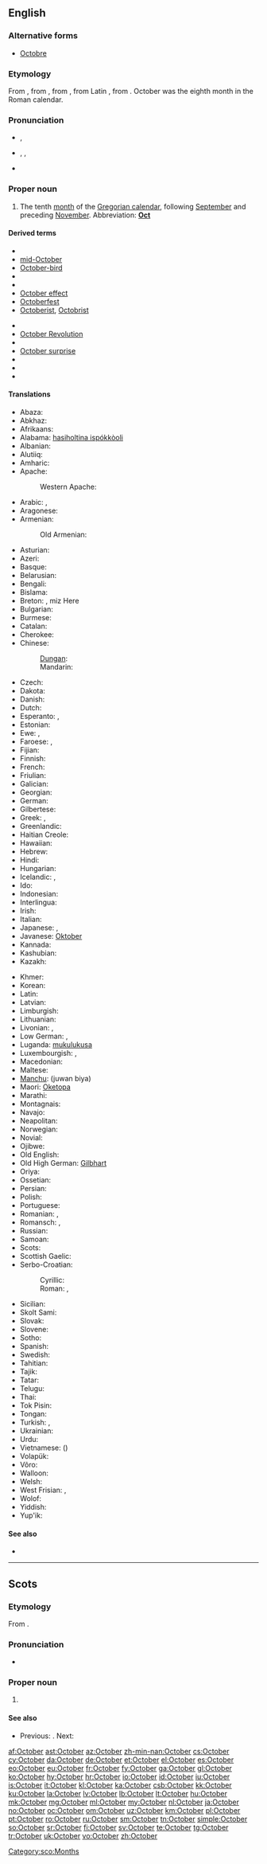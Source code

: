 {{also|october}}
==English==

===Alternative forms===
* [[Octobre]] {{qualifier|obsolete}}

===Etymology===
From {{etyl|enm}}, from {{etyl|ang}}, from {{etyl|la}} {{term|october|octōber|eighth month|lang=la}}, from Latin {{term|octo|octō|eight|lang=la}}, from {{proto|Indo-European|oḱtṓw|twice four}}. October was the eighth month in the Roman calendar.

===Pronunciation===
* {{a|UK}} {{IPA|/ɒkˈtəʊbə/}}, {{X-SAMPA|/Qk"t@Ub@/}}
* {{a|US}} {{enPR|äk-tōʹbər}}, {{IPA|/ɑkˈtoʊbəɹ/}}, {{X-SAMPA|/Ak"toUb@r/}}
* {{audio|en-us-October.ogg|Audio (US)}}

===Proper noun===
{{en-proper noun|Octobers}}

# The tenth [[month]] of the [[Gregorian calendar]], following [[September]] and preceding [[November]]. Abbreviation: '''[[Oct]]'''

====Derived terms====
{{top2}}
* {{w|October Revolution|Great October Socialist Revolution}}
* [[mid-October]]
* [[October-bird]]
* {{w|October Crisis}}
* {{w|October Diploma}}
* [[October effect]]
* [[Octoberfest]]
* [[Octoberist]], [[Octobrist]]
{{mid2}}
* {{w|October Manifesto}}
* [[October Revolution]]
* {{w|October Revolution Island}}
* [[October surprise]]
* {{w|October War}}
* {{w|October Revolution|Red October}}
* {{w|Third Saturday in October}}
{{bottom}}

====Translations====
{{trans-top|tenth month of the Gregorian calendar}}
* Abaza: {{tø|abq|октябрь}}
* Abkhaz: {{t|ab|жьҭаара|tr=ẓ̌ṭaara}}
* Afrikaans: {{t+|af|Oktober|xs=Afrikaans}}
* Alabama: [[hasiholtina ispókkòoli]]
* Albanian: {{t|sq|tetor|xs=Albanian}}
* Alutiiq: {{tø|ems|Kakegllum Iralua}}
* Amharic: {{t|am|ኦክተውበር|tr=oktäwbär|sc=Ethi|xs=Amharic}}
* Apache:
*: Western Apache: {{tø|apw|Gha̜a̜zhįʼ}}
* Arabic: {{t|ar|اكتوبر|alt=أكْتُوبَر|tr=aktóbar|m}}, {{t|ar|تشرين الاول|alt=تِشرينُ الأوّلُ|tr=tišrīnu l-’áwwal|m}}
* Aragonese: {{t|an|otubre|m}}
* Armenian: {{t+|hy|հոկտեմբեր|tr=hoktember}}
*: Old Armenian: {{tø|xcl|հոկտեմբեր|tr=hoktember|sc=Armn}}
* Asturian: {{t|ast|ochobre|m}}
* Azeri: {{t|az|oktyabr|xs=Azeri}}
* Basque: {{t+|eu|urri|xs=Basque}}
* Belarusian: {{t-|be|кастрычнік|tr=kastrýčnik|xs=Belarusian}}
* Bengali: {{t+|bn|অক্টোবর|sc=Beng|xs=Bengali}}
* Bislama: {{t|bi|oktoba}}
* Breton: {{t+|br|Here|xs=Breton}}, miz Here
* Bulgarian: {{t+|bg|октомври|m|tr=októmvri}}
* Burmese: {{t|my|အောက်တိုဘာ|sc=Mymr|tr=auktoba}}
* Catalan: {{t+|ca|octubre|m}}
* Cherokee: {{t|chr|ᏚᏂᏅᏗ|tr=Duninvdi|sc=Cher}}
* Chinese:
*: [[Dungan]]: {{tø|dng|шийүә|sc=Cyrl}}
*: Mandarin: {{t|cmn|十月|tr=shíyuè}}
* Czech: {{t+|cs|říjen|m}}
* Dakota: {{tø|dak|Wi iwikcemna}}
* Danish: {{t+|da|oktober}}
* Dutch: {{t+|nl|oktober}}
* Esperanto: {{t+|eo|oktobro|xs=Esperanto}}, {{t-|eo|Oktobro|xs=Esperanto}}
* Estonian: {{t+|et|oktoober}}
* Ewe: {{t|ee|Kele}}, {{t|ee|Ɔktober}}
* Faroese: {{t|fo|oktober|m}}, {{t|fo|oktobur|m}}
* Fijian: {{t|fj|okotova}}
* Finnish: {{t+|fi|lokakuu}}
* French: {{t+|fr|octobre|m}}
* Friulian: {{t|fur|otubar|m}}
* Galician: {{t|gl|outubro|m}}
* Georgian: {{t-|ka|ოქტომბერი|tr=oxtomberi|sc=Geor|xs=Georgian}}
* German: {{t+|de|Oktober|m}}
* Gilbertese: {{tø|gil|Okitobwa|sc=Cyrl}}
* Greek: {{t+|el|Οκτώβριος|m|tr=Októvrios}}, {{t+|el|Οκτώβρης|m|tr=Októvris}}
* Greenlandic: {{t+|kl|Oktobari|xs=Greenlandic}}
* Haitian Creole: {{tø|ht|oktòb}}
* Hawaiian: {{tø|haw|ʻOkakopa}}
* Hebrew: {{t|he|אוקטובר|alt=אוֹקְטוֹבֶּר|tr=október}}
* Hindi: {{t-|hi|अक्तूबर|m|tr=aktūbar|xs=Hindi}}
* Hungarian: {{t+|hu|október}}
* Icelandic: {{t+|is|október|m}}, {{t-|is|októbermánuður|m}}
* Ido: {{t+|io|oktobro|xs=Ido}}
* Indonesian: {{t-|id|oktober|xs=Indonesian}}
* Interlingua: {{t|ia|octobre}}
* Irish: {{t+|ga|Deireadh Fómhair|m|xs=Irish}}
* Italian: {{t+|it|ottobre|m}}
* Japanese: {{t+|ja|十月|tr=じゅうがつ, jūgatsu}}, {{t+|ja|神無月|tr=かんなづき, kannazuki, かみなづき, kaminazuki, かむなづき, kamunazuki}}
* Javanese: [[Oktober]]
* Kannada: {{t|kn|ಅಕ್ಟೋಬರ್|tr=akṭōbara}}
* Kashubian: {{t|csb|rujan|m}}
* Kazakh: {{t|kk|қазан|tr=qazan|sc=Cyrl}}
{{trans-mid}}
* Khmer: {{t|km|តុលា|tr=dtolā}}
* Korean: {{t+|ko|시월|tr=siweol|sc=Kore}}
* Latin: {{t+|la|october}}
* Latvian: {{t+|lv|oktobris|m|xs=Latvian}}
* Limburgish: {{t|li|Oktober|m}}
* Lithuanian: {{t+|lt|spalis|m|xs=Lithuanian}}
* Livonian: {{t|liv|oktōbõr}}, {{t|liv|vīmkū}}
* Low German: {{t|nds|Oktober|m}}, {{t|nds|Oktobermaand|m}}
* Luganda: [[mukulukusa]]
* Luxembourgish: {{t|lb|Oktober|m}}, {{t|lb|Wäimount|m}}
* Macedonian: {{t+|mk|октомври|m|tr=októmvri}}
* Maltese: {{t-|mt|Ottubru|xs=Maltese}}
* [[Manchu]]: (juwan biya)
* Maori: [[Oketopa]]
* Marathi: {{t|mr|ऑक्टोबर|tr=okṭobar}}
* Montagnais: {{tø|moe|uashtessiu-pishimᵘ}}
* Navajo: {{tø|nv|Ghąąjįʼ}}
* Neapolitan: {{t|nap|ottómbre|m}}
* Norwegian: {{t+|no|oktober}}
* Novial: {{t|nov|oktobre}}
* Ojibwe: {{t|oj|binaakwe-giizis}}
* Old English: {{t+|ang|winterfylleþ|xs=Old English}}
* Old High German: [[Gilbhart]] {{m}}
* Oriya: {{t|or|ଅକ୍ଟୋବର|sc=Orya}}
* Ossetian: {{tø|os|октябрь|tr=oktjábr’|sc=Cyrl|xs=Ossetian}}
* Persian: {{t-|fa|اکتبر|tr=oktobr|xs=Persian}}
* Polish: {{t+|pl|październik|m}}
* Portuguese: {{t+|pt|outubro|m}}
* Romanian: {{t+|ro|octombrie}}, {{qualifier|pop}} {{t+|ro|brumărel}}
* Romansch: {{t|rm|october|m}}, {{t|rm|otgover|m}}
* Russian: {{t+|ru|октябрь|m|tr=oktjábr’}}
* Samoan: {{t|sm|oketopa}}
* Scots: {{tø|sco|October|xs=Scots}}
* Scottish Gaelic: {{t-|gd|Dàmhair|f|alt=an Dàmhair|xs=Scottish Gaelic}}
* Serbo-Croatian:
*: Cyrillic: {{t|sh|октобар|m|sc=Cyrl}}
*: Roman: {{t|sh|oktobar|m}}, {{t|sh|listopad|m}} {{qualifier|Croatia}}
* Sicilian: {{t|scn|uttuviru|m}}
* Skolt Sami: {{tø|sms|kålggmään}}
* Slovak: {{t+|sk|október|m}}
* Slovene: {{t-|sl|október|m}}
* Sotho: {{t|st|Mphalane|xs=Sotho}}
* Spanish: {{t+|es|octubre|m}}
* Swedish: {{t+|sv|oktober}}
* Tahitian: {{tø|ty|’ātopa}}
* Tajik: {{t-|tg|октябр|tr=oktjabr|sc=Cyrl|xs=Tajik}}
* Tatar: {{t-|tt|öktäber|xs=Tatar}}
* Telugu: {{t|te|అక్టోబరు|tr=akTObaru}}
* Thai: {{t|th|ตุลาคม|tr=tòò laa khohm}}
* Tok Pisin: {{t|tpi|oktoba}}
* Tongan: {{t|to|'okatopa}}
* Turkish: {{t+|tr|ekim}}, {{t|tr|Teşrini Evvel}} {{qualifier|obsolete}}
* Ukrainian: {{t+|uk|жовтень|m|tr=žovten’|xs=Ukrainian}}
* Urdu: {{t-|ur|اکتوبر|m|tr=aktobar|xs=Urdu}}
* Vietnamese: {{t|vi|tháng mười}} ({{t|vi|十月}})
* Volapük: {{t|vo|tobul}}
* Võro: {{t|vro|rehekuu}}
* Walloon: {{t|wa|octóbe|m}}
* Welsh: {{t+|cy|Hydref|xs=Welsh}}
* West Frisian: {{t|fy|oktober}}, {{t|fy|wynmoanne}}
* Wolof: {{t|wo|Oktoobar}}
* Yiddish: {{t-|yi|אָקטאָבער|m|tr=oktober |sc=Hebr|xs=Yiddish}}
* Yup'ik: {{tø|esu|Nulirun}}
{{trans-bottom}}

====See also====
* {{list|en|Gregorian calendar months}}

----

==Scots==

===Etymology===
From {{etyl|la|sco}} {{term|october|octōber|of the eighth month|lang=la}}.

===Pronunciation===
* {{IPA|[okˈtobər]|lang=sco}}

===Proper noun===
{{sco-proper noun}}

# {{l|en|October}}

====See also====
* {{sense|month}} Previous: {{l|sco|September}}. Next: {{l|sco|November}}

[[Category:sco:Months]]

[[af:October]]
[[ast:October]]
[[az:October]]
[[zh-min-nan:October]]
[[cs:October]]
[[cy:October]]
[[da:October]]
[[de:October]]
[[et:October]]
[[el:October]]
[[es:October]]
[[eo:October]]
[[eu:October]]
[[fr:October]]
[[fy:October]]
[[ga:October]]
[[gl:October]]
[[ko:October]]
[[hy:October]]
[[hr:October]]
[[io:October]]
[[id:October]]
[[iu:October]]
[[is:October]]
[[it:October]]
[[kl:October]]
[[ka:October]]
[[csb:October]]
[[kk:October]]
[[ku:October]]
[[la:October]]
[[lv:October]]
[[lb:October]]
[[lt:October]]
[[hu:October]]
[[mk:October]]
[[mg:October]]
[[ml:October]]
[[my:October]]
[[nl:October]]
[[ja:October]]
[[no:October]]
[[oc:October]]
[[om:October]]
[[uz:October]]
[[km:October]]
[[pl:October]]
[[pt:October]]
[[ro:October]]
[[ru:October]]
[[sm:October]]
[[tn:October]]
[[simple:October]]
[[so:October]]
[[sr:October]]
[[fi:October]]
[[sv:October]]
[[te:October]]
[[tg:October]]
[[tr:October]]
[[uk:October]]
[[vo:October]]
[[zh:October]]